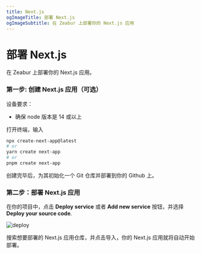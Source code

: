 ```yaml
---
title: Next.js
ogImageTitle: 部署 Next.js
ogImageSubtitle: 在 Zeabur 上部署你的 Next.js 应用
---
```


# 部署 Next.js

在 Zeabur 上部署你的 Next.js 应用。

### 第一步: 创建 Next.js 应用（可选）

设备要求：
- 确保 node 版本是 14 或以上

打开终端，输入  
```bash 
npx create-next-app@latest 
# or
yarn create next-app  
# or
pnpm create next-app
```

创建完毕后，为其初始化一个 Git 仓库并部署到你的 Github 上。

### 第二步：部署 Next.js 应用

在你的项目中，点击 **Deploy service** 或者 **Add new service** 按钮，并选择 **Deploy your source code**.

![deploy](/framework/deploy.png)

搜索想要部署的 Next.js 应用仓库，并点击导入，你的 Next.js 应用就将自动开始部署。
